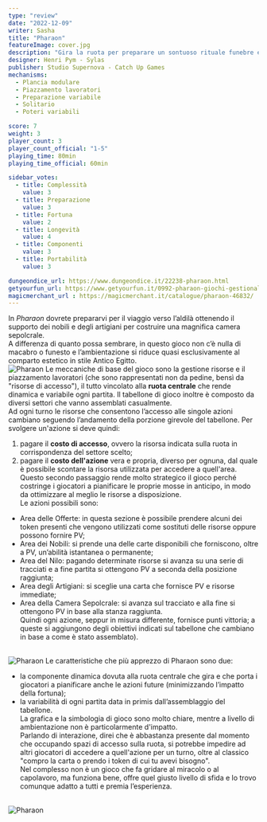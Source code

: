 ```yaml
---
type: "review"
date: "2022-12-09"
writer: Sasha
title: "Pharaon"
featureImage: cover.jpg
description: "Gira la ruota per preparare un sontuoso rituale funebre egizio."
designer: Henri Pym - Sylas
publisher: Studio Supernova - Catch Up Games
mechanisms:
  - Plancia modulare
  - Piazzamento lavoratori
  - Preparazione variabile
  - Solitario
  - Poteri variabili

score: 7
weight: 3
player_count: 3
player_count_official: "1-5"
playing_time: 80min
playing_time_official: 60min

sidebar_votes:
  - title: Complessità
    value: 3
  - title: Preparazione
    value: 3
  - title: Fortuna
    value: 2
  - title: Longevità
    value: 4
  - title: Componenti
    value: 3
  - title: Portabilità
    value: 3

dungeondice_url: https://www.dungeondice.it/22238-pharaon.html
getyourfun_url: https://www.getyourfun.it/0992-pharaon-giochi-gestionali.html?fast_search=fs
magicmerchant_url : https://magicmerchant.it/catalogue/pharaon-46832/
---
```


<Setting>
  In <em>Pharaon </em>dovrete prepararvi per il viaggio verso l’aldilà ottenendo
  il supporto dei nobili e degli artigiani per costruire una magnifica camera
  sepolcrale.
  <br />
  A differenza di quanto possa sembrare, in questo gioco non c’è nulla di
  macabro o funesto e l’ambientazione si riduce quasi esclusivamente al comparto
  estetico in stile Antico Egitto.
  <br />
</Setting>

<img src="./game1.jpg" alt="Pharaon" />

<Rules>
  Le meccaniche di base del gioco sono la gestione risorse e il piazzamento
  lavoratori (che sono rappresentati non da pedine, bensì da "risorse di
  accesso"), il tutto vincolato alla <strong>ruota centrale</strong> che rende
  dinamica e variabile ogni partita. Il tabellone di gioco inoltre è composto da
  diversi settori che vanno assemblati casualmente.
  <br />
  Ad ogni turno le risorse che consentono l’accesso alle singole azioni cambiano
  seguendo l’andamento della porzione girevole del tabellone. Per svolgere
  un'azione si deve quindi:
  <br />
  <ol>
    <li>
      pagare il <strong>costo di accesso</strong>, ovvero la risorsa indicata
      sulla ruota in corrispondenza del settore scelto;
    </li>
    <li>
      pagare il <strong>costo dell'azione</strong> vera e propria, diverso per
      ognuna, dal quale è possibile scontare la risorsa utilizzata per accedere
      a quell'area.
      <br />
      Questo secondo passaggio rende molto strategico il gioco perché costringe
      i giocatori a pianificare le proprie mosse in anticipo, in modo da
      ottimizzare al meglio le risorse a disposizione.
      <br />
      Le azioni possibili sono:
    </li>
  </ol>
  <ul>
    <li>
      Area delle Offerte: in questa sezione è possibile prendere alcuni dei
      token presenti che vengono utilizzati come sostituti delle risorse oppure
      possono fornire PV;
    </li>
    <li>
      Area dei Nobili: si prende una delle carte disponibili che forniscono,
      oltre a PV, un’abilità istantanea o permanente;
    </li>
    <li>
      Area del Nilo: pagando determinate risorse si avanza su una serie di
      tracciati e a fine partita si ottengono PV a seconda della posizione
      raggiunta;
    </li>
    <li>
      Area degli Artigiani: si sceglie una carta che fornisce PV e risorse
      immediate;
    </li>
    <li>
      Area della Camera Sepolcrale: si avanza sul tracciato e alla fine si
      ottengono PV in base alla stanza raggiunta.
      <br />
      Quindi ogni azione, seppur in misura differente, fornisce punti vittoria;
      a queste si aggiungono degli obiettivi indicati sul tabellone che cambiano
      in base a come è stato assemblato).
      <br />
      &nbsp;
    </li>
  </ul>
</Rules>

<img src="./game2.jpg" alt="Pharaon" />

<Feedback>
  Le caratteristiche che più apprezzo di Pharaon sono due:
  <br />
  <ul>
    <li>
      la componente dinamica dovuta alla ruota centrale che gira e che porta i
      giocatori a pianificare anche le azioni future (minimizzando l’impatto
      della fortuna);
    </li>
    <li>
      la variabilità di ogni partita data in primis dall’assemblaggio del
      tabellone.
      <br />
      La grafica e la simbologia di gioco sono molto chiare, mentre a livello di
      ambientazione non è particolarmente d'impatto.
      <br />
      Parlando di interazione, direi che è abbastanza presente dal momento che
      occupando spazi di accesso sulla ruota, si potrebbe impedire ad altri
      giocatori di accedere a quell'azione per un turno, oltre al classico
      "compro la carta o prendo i token di cui tu avevi bisogno".
      <br />
      Nel complesso non è un gioco che fa gridare al miracolo o al capolavoro,
      ma funziona bene, offre quel giusto livello di sfida e lo trovo comunque
      adatto a tutti e premia l’esperienza.
      <br />
      &nbsp;
    </li>
  </ul>
</Feedback>

<img src="./game3.jpg" alt="Pharaon" />
